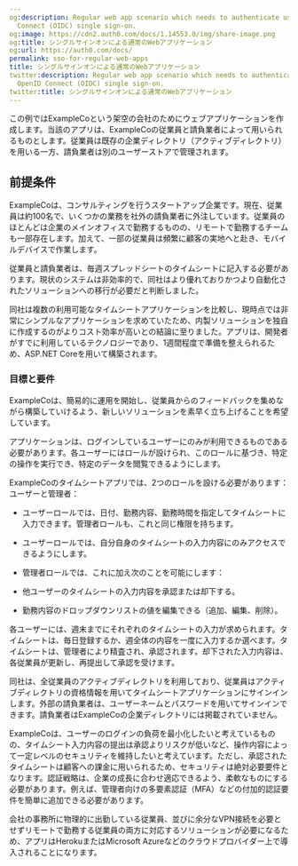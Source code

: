 ```yaml
---
og:description: Regular web app scenario which needs to authenticate users using OpenID
  Connect (OIDC) single sign-on.
og:image: https://cdn2.auth0.com/docs/1.14553.0/img/share-image.png
og:title: シングルサインオンによる通常のWebアプリケーション
og:url: https://auth0.com/docs/
permalink: sso-for-regular-web-apps
title: シングルサインオンによる通常のWebアプリケーション
twitter:description: Regular web app scenario which needs to authenticate users using
  OpenID Connect (OIDC) single sign-on.
twitter:title: シングルサインオンによる通常のWebアプリケーション
---
```


この例ではExampleCoという架空の会社のためにウェブアプリケーションを作成します。当該のアプリは、ExampleCoの従業員と請負業者によって用いられるものとします。従業員は既存の企業ディレクトリ（アクティブディレクトリ）を用いる一方、請負業者は別のユーザーストアで管理されます。





## 前提条件

ExampleCoは、コンサルティングを行うスタートアップ企業です。現在、従業員は約100名で、いくつかの業務を社外の請負業者に外注しています。従業員のほとんどは企業のメインオフィスで勤務するものの、リモートで勤務するチームも一部存在します。加えて、一部の従業員は頻繁に顧客の実地へと赴き、モバイルデバイスで作業します。

従業員と請負業者は、毎週スプレッドシートのタイムシートに記入する必要があります。現状のシステムは非効率的で、同社はより優れておりかつより自動化されたソリューションへの移行が必要だと判断しました。

同社は複数の利用可能なタイムシートアプリケーションを比較し、現時点では非常にシンプルなアプリケーションを求めていたため、内製ソリューションを独自に作成するのがよりコスト効率が高いとの結論に至りました。アプリは、開発者がすでに利用しているテクノロジーであり、1週間程度で準備を整えられるため、ASP.NET Coreを用いて構築されます。

### 目標と要件

ExampleCoは、簡易的に運用を開始し、従業員からのフィードバックを集めながら構築していけるよう、新しいソリューションを素早く立ち上げることを希望しています。

アプリケーションは、ログインしているユーザーにのみが利用できるものである必要があります。各ユーザーにはロールが設けられ、このロールに基づき、特定の操作を実行でき、特定のデータを閲覧できるようにします。



ExampleCoのタイムシートアプリでは、2つのロールを設ける必要があります：ユーザーと管理者：

* ユーザーロールでは、日付、勤務内容、勤務時間を指定してタイムシートに入力できます。管理者ロールも、これと同じ権限を持ちます。
* ユーザーロールでは、自分自身のタイムシートの入力内容にのみアクセスできるようにします。
* 管理者ロールでは、これに加え次のことを可能にします：

* 他ユーザーのタイムシートの入力内容を承認または却下する。
* 勤務内容のドロップダウンリストの値を編集できる（追加、編集、削除）。

各ユーザーには、週末までにそれぞれのタイムシートの入力が求められます。タイムシートは、毎日登録するか、週全体の内容を一度に入力するか選べます。タイムシートは、管理者により精査され、承認されます。却下された入力内容は、各従業員が更新し、再提出して承認を受けます。

同社は、全従業員のアクティブディレクトリを利用しており、従業員はアクティブディレクトリの資格情報を用いてタイムシートアプリケーションにサインインします。外部の請負業者は、ユーザーネームとパスワードを用いてサインインできます。請負業者はExampleCoの企業ディレクトリには掲載されていません。

ExampleCoは、ユーザーのログインの負荷を最小化したいと考えているものの、タイムシート入力内容の提出は承認よりリスクが低いなど、操作内容によって一定レベルのセキュリティを維持したいと考えています。ただし、承認されたタイムシートは顧客への課金に用いられるため、セキュリティは絶対必要要件となります。認証戦略は、企業の成長に合わせ適応できるよう、柔軟なものにする必要があります。例えば、管理者向けの多要素認証（MFA）などの付加的認証要件を簡単に追加できる必要があります。

会社の事務所に物理的に出勤している従業員、並びに余分なVPN接続を必要とせずリモートで勤務する従業員の両方に対応するソリューションが必要になるため、アプリはHerokuまたはMicrosoft Azureなどのクラウドプロバイダー上で導入されることになります。